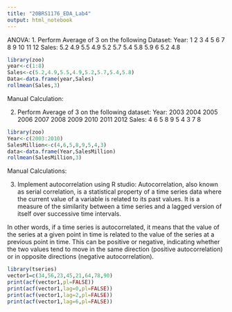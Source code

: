 ```yaml
---
title: "20BRS1176_EDA_Lab4"
output: html_notebook
---
```

ANOVA:
1. Perform Average of 3 on the following Dataset:
Year:       1    2    3    4    5    6    7    8    9    10     11     12
Sales:      5.2 4.9  5.5  4.9  5.2  5.7  5.4  5.8  5.9   6      5.2    4.8
```r
library(zoo)
year<-c(1:8)
Sales<-c(5.2,4.9,5.5,4.9,5.2,5.7,5.4,5.8)
Data<-data.frame(year,Sales)
rollmean(Sales,3)
```
Manual Calculation:



2. Perform Average of 3 on the following dataset:
Year:       2003    2004     2005     2006     2007     2008     2009     2010     2011     2012
Sales:       4        6        5        8        9        5        4        3        7        8
```r
library(zoo)
Year<-c(2003:2010)
SalesMillion<-c(4,6,5,8,9,5,4,3)
data<-data.frame(Year,SalesMillion)
rollmean(SalesMillion,3)
```
Manual Calculations:


3. Implement autocorrelation using R studio:
Autocorrelation, also known as serial correlation, is a statistical property of a time series data where the current value of a variable is related to its past values. It is a measure of the similarity between a time series and a lagged version of itself over successive time intervals.

In other words, if a time series is autocorrelated, it means that the value of the series at a given point in time is related to the value of the series at a previous point in time. This can be positive or negative, indicating whether the two values tend to move in the same direction (positive autocorrelation) or in opposite directions (negative autocorrelation).
```r
library(tseries)
vector1=c(34,56,23,45,21,64,78,90)
print(acf(vector1,pl=FALSE))
print(acf(vector1,lag=0,pl=FALSE))
print(acf(vector1,lag=2,pl=FALSE))
print(acf(vector1,lag=6,pl=FALSE))
```

